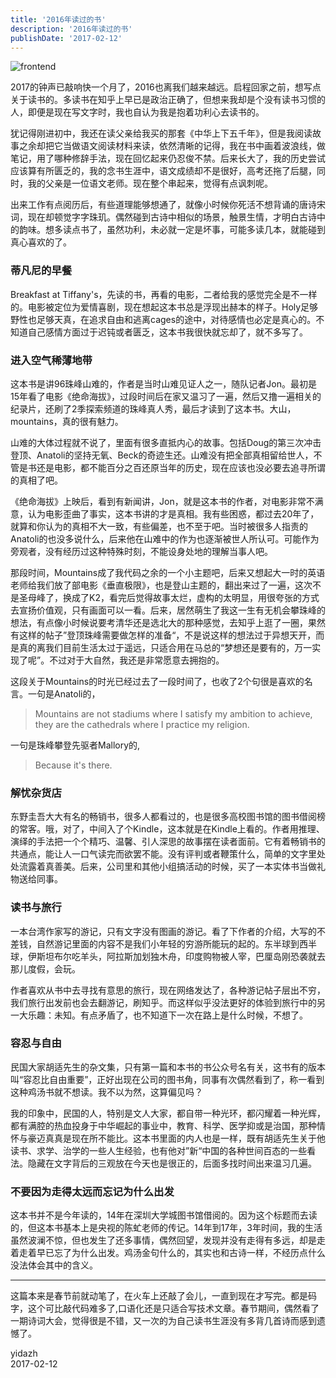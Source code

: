 ```yaml
---
title: '2016年读过的书'
description: '2016年读过的书'
publishDate: '2017-02-12'
---
```



<Image src={cover} width={500} height={281} quality={100} alt="frontend" />

2017的钟声已敲响快一个月了，2016也离我们越来越远。启程回家之前，想写点关于读书的。多读书在知乎上早已是政治正确了，但想来我却是个没有读书习惯的人，即便是现在写文字时，我也自认为我是抱着功利心去读书的。

犹记得刚进初中，我还在读父亲给我买的那套《中华上下五千年》，但是我阅读故事之余却把它当做语文阅读材料来读，依然清晰的记得，我在书中画着波浪线，做笔记，用了哪种修辞手法，现在回忆起来仍忍俊不禁。后来长大了，我的历史尝试应该算有所匮乏的，我的念书生涯中，语文成绩却不是很好，高考还拖了后腿，同时，我的父亲是一位语文老师。现在整个串起来，觉得有点讽刺呢。

出来工作有点阅历后，有些道理能够想通了，就像小时候你死活不想背诵的唐诗宋词，现在却顿觉字字珠玑。偶然碰到古诗中相似的场景，触景生情，才明白古诗中的韵味。想多读点书了，虽然功利，未必就一定是坏事，可能多读几本，就能碰到真心喜欢的了。

### 蒂凡尼的早餐

Breakfast at Tiffany's，先读的书，再看的电影，二者给我的感觉完全是不一样的。电影被定位为爱情喜剧，现在想起这本书总是浮现出赫本的样子。Holy足够野性也足够天真，在追求自由和逃离cages的途中，对待感情也必定是真心的。不知道自己感情方面过于迟钝或者匮乏，这本书我很快就忘却了，就不多写了。

### 进入空气稀薄地带

这本书是讲96珠峰山难的，作者是当时山难见证人之一，随队记者Jon。最初是15年看了电影《绝命海拔》，过段时间后在家又温习了一遍，然后又撸一遍相关的纪录片，还刷了2季探索频道的珠峰真人秀，最后才读到了这本书。大山，mountains，真的很有魅力。

山难的大体过程就不说了，里面有很多直抵内心的故事。包括Doug的第三次冲击登顶、Anatoli的坚持无氧、Beck的奇迹生还。山难没有把全部真相留给世人，不管是书还是电影，都不能百分之百还原当年的历史，现在应该也没必要去追寻所谓的真相了吧。

《绝命海拔》上映后，看到有新闻讲，Jon，就是这本书的作者，对电影非常不满意，认为电影歪曲了事实，这本书讲的才是真相。我有些困惑，都过去20年了，就算和你认为的真相不大一致，有些偏差，也不至于吧。当时被很多人指责的Anatoli的也没多说什么，后来他在山难中的作为也逐渐被世人所认可。可能作为旁观者，没有经历过这种特殊时刻，不能设身处地的理解当事人吧。

那段时间，Mountains成了我代码之余的一个小主题吧，后来又想起大一时的英语老师给我们放了部电影《垂直极限》，也是登山主题的，翻出来过了一遍，这次不是圣母峰了，换成了K2，看完后觉得故事太烂，虚构的太明显，用很夸张的方式去宣扬价值观，只有画面可以一看。后来，居然萌生了我这一生有无机会攀珠峰的想法，有点像小时候说要考清华还是选北大的那种感觉，去知乎上逛了一圈，果然有这样的帖子”登顶珠峰需要做怎样的准备“，不是说这样的想法过于异想天开，而是真的离我们目前生活太过于遥远，只适合用在马总的“梦想还是要有的，万一实现了呢”。不过对于大自然，我还是非常愿意去拥抱的。

这段关于Mountains的时光已经过去了一段时间了，也收了2个句很是喜欢的名言。一句是Anatoli的，

> Mountains are not stadiums where I satisfy my ambition to achieve, they are the cathedrals where I practice my religion.

一句是珠峰攀登先驱者Mallory的,

> Because it's there.

### 解忧杂货店

东野圭吾大大有名的畅销书，很多人都看过的，也是很多高校图书馆的图书借阅榜的常客。哦，对了，中间入了个Kindle，这本就是在Kindle上看的。作者用推理、演绎的手法把一个个精巧、温馨、引人深思的故事摆在读者面前。它有着畅销书的共通点，能让人一口气读完而欲罢不能。没有评判或者鞭策什么，简单的文字里处处流露着真善美。后来，公司里和其他小组搞活动的时候，买了一本实体书当做礼物送给同事。

### 读书与旅行

一本台湾作家写的游记，只有文字没有图画的游记。看了下作者的介绍，大写的不差钱，自然游记里面的内容不是我们小年轻的穷游所能玩的起的。东半球到西半球，伊斯坦布尔吃羊头，阿拉斯加划独木舟，印度购物被人宰，巴厘岛刚恐袭就去那儿度假，会玩。

作者喜欢从书中去寻找有意思的旅行，现在网络发达了，各种游记帖子层出不穷，我们旅行出发前也会去翻游记，刷知乎。而这样似乎没法更好的体验到旅行中的另一大乐趣：未知。有点矛盾了，也不知道下一次在路上是什么时候，不想了。

### 容忍与自由

民国大家胡适先生的杂文集，只有第一篇和本书的书公众号名有关，这书有的版本叫“容忍比自由重要”，正好出现在公司的图书角，同事有次偶然看到了，称一看到这种鸡汤书就不想读。我不以为然，这算偏见吗？

我的印象中，民国的人，特别是文人大家，都自带一种光环，都闪耀着一种光辉，都有满腔的热血投身于中华崛起的事业中，教育、科学、医学抑或是治国，那种情怀与豪迈真真是现在所不能比。这本书里面的内人也是一样，既有胡适先生关于他读书、求学、治学的一些人生经验，也有他对”新“中国的各种世间百态的一些看法。隐藏在文字背后的三观放在今天也是很正的，后面多找时间出来温习几遍。

### 不要因为走得太远而忘记为什么出发

这本书并不是今年读的，14年在深圳大学城图书馆借阅的。因为这个标题而去读的，但这本书基本上是央视的陈虻老师的传记。14年到17年，3年时间，我的生活虽然波澜不惊，但也发生了还多事情，偶然回望，发现并没有走得有多远，却是走着走着早已忘了为什么出发。鸡汤金句什么的，其实也和古诗一样，不经历点什么没法体会其中的含义。

---

这篇本来是春节前就动笔了，在火车上还敲了会儿，一直到现在才写完。都是码字，这个可比敲代码难多了,口语化还是只适合写技术文章。春节期间，偶然看了一期诗词大会，觉得很是不错，又一次的为自己读书生涯没有多背几首诗而感到遗憾了。

yidazh  
2017-02-12

